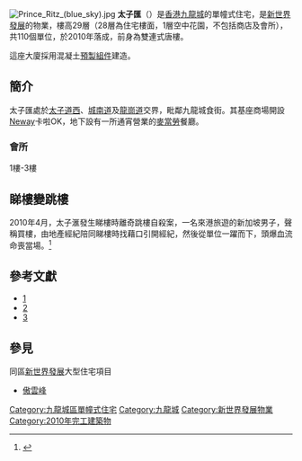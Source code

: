 [[File:Prince_Ritz_(blue_sky).jpg|thumb]]
'''太子匯'''（{{lang-en|Prince Ritz}}）是[[香港|香港]][[九龍城|九龍城]]的單幢式住宅，是[[新世界發展|新世界發展]]的物業，樓高29層（28層為住宅樓面，1層空中花園，不包括商店及會所），共110個單位，於2010年落成，前身為雙連式唐樓。

這座大廈採用混凝土[[預製組件|預製組件]]建造。

==簡介==
太子匯處於[[太子道|太子道西]]、[[城南道|城南道]]及[[龍崗道|龍崗道]]交界，毗鄰九龍城食街。其基座商場開設[[Neway|Neway]]卡啦OK，地下設有一所通宵營業的[[麥當勞|麥當勞]]餐廳。

===會所===
1樓-3樓

==睇樓變跳樓==
2010年4月，太子滙發生睇樓時離奇跳樓自殺案，一名來港旅遊的新加坡男子，聲稱買樓，由地產經紀陪同睇樓時找藉口引開經紀，然後從單位一躍而下，頭爆血流命喪當場。<ref>{{Cite web |url=http://www.property.hk/news_content.php?author=PHK_NEWSSPECIAL&id=6312 |title=睇樓竟跳樓豪宅成凶宅 |accessdate=2013-06-25 |archive-date=2015-06-07 |archive-url=https://web.archive.org/web/20150607193234/http://www.property.hk/news_content.php?author=PHK_NEWSSPECIAL&id=6312 |dead-url=no }}</ref>

==參考文獻==
{{reflist}}
*[http://www.centalist.com/NewHot-Project/EAPPWWPYWA/EAPPWWPYWA.asp]{{Wayback|url=http://www.centalist.com/NewHot-Project/EAPPWWPYWA/EAPPWWPYWA.asp |date=20090318163952 }}
*[http://www.hkheadline.com/home/home_content.asp?contid=64420&srctype=g]{{dead link|date=2017年12月 |bot=InternetArchiveBot |fix-attempted=yes }}
*[https://web.archive.org/web/20090324050637/http://www.nwd.com.hk/build/PrinceRitz/index.html]

==參見==
同區[[新世界發展|新世界發展]]大型住宅項目
*[[傲雲峰|傲雲峰]]

{{新世界發展}}

[[Category:九龍城區單幢式住宅|Category:九龍城區單幢式住宅]]
[[Category:九龍城|Category:九龍城]]
[[Category:新世界發展物業|Category:新世界發展物業]]
[[Category:2010年完工建築物|Category:2010年完工建築物]]
